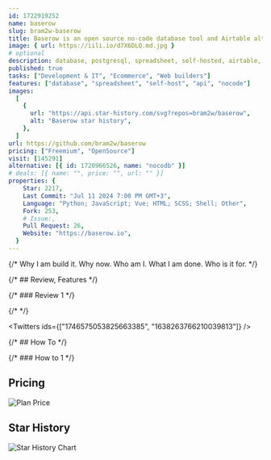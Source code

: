 ```yaml
---
id: 1722919252
name: baserow
slug: bram2w-baserow
title: Baserow is an open source no-code database tool and Airtable alternative.
image: { url: https://iili.io/d7X6DLQ.md.jpg }
# optional
description: database, postgresql, spreadsheet, self-hosted, airtable, restful-api, low-code, no-code, online-database, no-code-database, airtable-alternative, airtable-replacement,  ,
published: true
tasks: ["Development & IT", "Ecommerce", "Web builders"]
features: ["database", "spreadsheet", "self-host", "api", "nocode"]
images:
  [
    {
      url: "https://api.star-history.com/svg?repos=bram2w/baserow",
      alt: "Baserow star history",
    },
  ]
url: https://github.com/bram2w/baserow
pricing: ["Freemium", "OpenSource"]
visit: [145291]
alternative: [{ id: 1720966526, name: "nocodb" }]
# deals: [{ name: "", price: "", url: "" }]
properties: {
    Star: 2217,
    Last Commit: "Jul 11 2024 7:00 PM GMT+3",
    Language: "Python; JavaScript; Vue; HTML; SCSS; Shell; Other",
    Fork: 253,
    # Issue:,
    Pull Request: 26,
    Website: "https://baserow.io",
  }
---
```


{/* Why I am build it. Why now. Who am I. What I am done. Who is it for. */}

{/* ## Review, Features */}

{/* ### Review 1 */}

{/* <DetailYoutube videoId="" startTime={0} /> */}

<Twitters ids={["1746575053825663385", "1638263766210039813"]} />

{/* ## How To */}

{/* ### How to 1 */}

## Pricing

<Img
  src="https://p140.p3.n0.cdn.zight.com/items/L1ubLJKw/25be58d8-6fbf-42cb-8496-0f45ada91531.jpg?v=%22ff911ee646aef2be7eb80ad501f790f6%22"
  alt="Plan Price"
/>

## Star History

![Star History Chart](https://api.star-history.com/svg?repos=bram2w/baserow)
